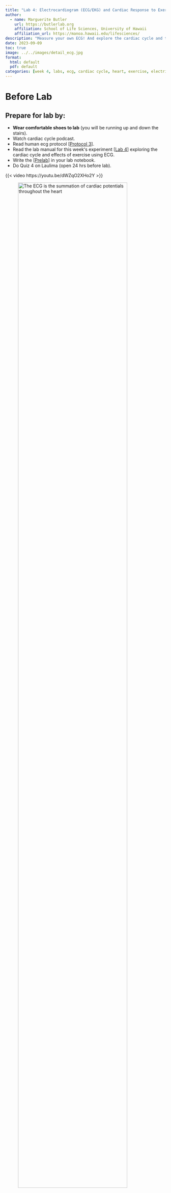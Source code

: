 ```yaml
---
title: "Lab 4: Electrocardiogram (ECG/EKG) and Cardiac Response to Exercise"
author:
  - name: Marguerite Butler  
    url: https://butlerlab.org
    affiliation: School of Life Sciences, University of Hawaii
    affiliation_url: https://manoa.hawaii.edu/lifesciences/
description: "Measure your own ECG! And explore the cardiac cycle and the effects of exercise "
date: 2023-09-09
toc: true
image: ../../images/detail_ecg.jpg
format: 
  html: default
  pdf: default
categories: [week 4, labs, ecg, cardiac cycle, heart, exercise, electrical response, heart sounds, pulse]
---
```


# Before Lab

:::{.callout-note}
# Prepare for lab by:
- __Wear comfortable shoes to lab__ (you will be running up and down the stairs). 
- Watch cardiac cycle podcast.
- Read human ecg protocol \[[Protocol 3](../Protocols/p3-human-ecg.pdf)\]. 
- Read the lab manual for this weekʻs experiment \[[Lab 4](Lab4-Human-Heart-ECG.pdf)\] exploring the cardiac cycle and effects of exercise using ECG.  
- Write the \[[Prelab](../../labs-misc/lab-notebook.qmd#sec-prelab)\] in your lab notebook.
- Do Quiz 4 on Laulima (open 24 hrs before lab). 

{{< video https://youtu.be/dWZqO2XHo2Y >}}
:::

![The ECG is the summation of cardiac potentials throughout the heart](../../images/detail_ecg.jpg){width=90%}

## In Lab: 

- Practical based on [Lab 1](../Lab1-heart-rate-and-data-analysis/index.qmd). 
- Lab 4 exercises 1-3. Record data in your lab notebook. \[[example data tables](Lab4-data-tables.pdf)\] \[[docx](Lab4-data-tables.docx)\]
- Note: the data tables are to assist you in collecting data and should be included in your notebook.  Present the results in your lab report 

## After Lab: 

- Group lab report due next week
- Use the guidance to structure your full lab report. \[[pdf](Lab4-ECG-Report.pdf)\] \[[docx](Lab4-ECG-Report.docx)\]
- This will be a full lab report with intro, methods, results, discussion, literature cited, and respective contributions. \[[grading guidelines](../../labs-misc/handouts/Revised_Zool430L_lab_report_guidelines.pdf)\] \[[old style](../../labs-misc/handouts/Zool430lab_report_guidelines.pdf)\]


:::{.callout-important}
- Be sure to solicit feedback from lab partners, _but do not delete or rewrite the words of others_. Leave comments and allow author to revise (or not).
:::


